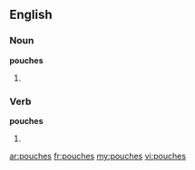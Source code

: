 ==English==

===Noun===
'''pouches'''

# {{plural of|[[pouch]]}}

===Verb===
'''pouches'''
# {{third-person singular of|[[pouch]]}}

[[ar:pouches]]
[[fr:pouches]]
[[my:pouches]]
[[vi:pouches]]